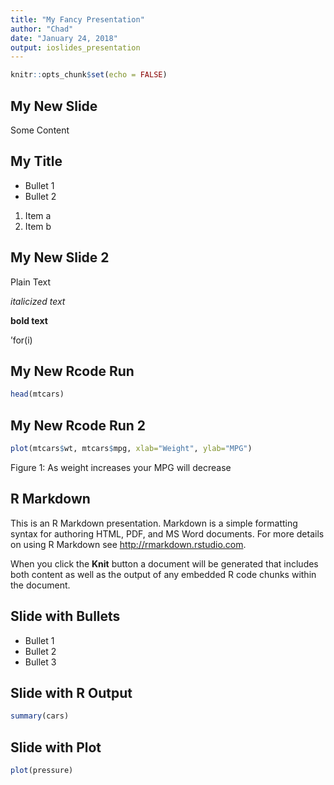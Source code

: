 ---
title: "My Fancy Presentation"
author: "Chad"
date: "January 24, 2018"
output: ioslides_presentation
---

```{r setup, include=FALSE}
knitr::opts_chunk$set(echo = FALSE)
```

## My New Slide
Some Content

## My Title
- Bullet 1
- Bullet 2
1. Item a
2. Item b

## My New Slide 2
Plain Text

*italicized text*

**bold text**

'for(i)

## My New Rcode Run
```{r, comment=""}
head(mtcars)

```

## My New Rcode Run 2
```{r, comment=""}
plot(mtcars$wt, mtcars$mpg, xlab="Weight", ylab="MPG")

```
Figure 1: As weight increases your MPG will decrease

## R Markdown

This is an R Markdown presentation. Markdown is a simple formatting syntax for authoring HTML, PDF, and MS Word documents. For more details on using R Markdown see <http://rmarkdown.rstudio.com>.

When you click the **Knit** button a document will be generated that includes both content as well as the output of any embedded R code chunks within the document.

## Slide with Bullets

- Bullet 1
- Bullet 2
- Bullet 3

## Slide with R Output

```{r cars, echo = TRUE}
summary(cars)
```

## Slide with Plot

```{r pressure}
plot(pressure)
```

